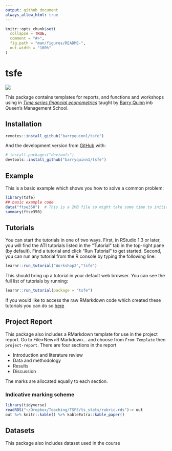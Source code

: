 ```yaml
---
output: github_document
always_allow_html: true
---
```


<!-- README.md is generated from README.Rmd. Please edit that file -->

```r
knitr::opts_chunk$set(
  collapse = TRUE,
  comment = "#>",
  fig.path = "man/figures/README-",
  out.width = "100%"
)
```

# tsfe

<img src="inst/figures/ggplot2.png">

This package contains templates for reports, and functions and workshops using in [*Time series financial econometrics*](https://canvas.qub.ac.uk/courses/11736) taught by [Barry Quinn](https://quinference.com/) inb Queen's Management School. 


## Installation

``` r
remotes::install_github("barryquinn1/tsfe")
```

And the development version from [GitHub](https://github.com/) with:

``` r
# install.packages("devtools")
devtools::install_github("barryquinn1/tsfe")
```
## Example

This is a basic example which shows you how to solve a common problem:

```r
library(tsfe)
## basic example code
data("ftse350")  # This is a 2MB file so might take some time to initially load
summary(ftse350)
```


## Tutorials

You can start the tutorials in one of two ways. First, in RStudio 1.3 or later, you will find the ATI tutorials listed in the "Tutorial" tab in the top-right pane (by default). Find a tutorial and click "Run Tutorial" to get started. Second, you can run any tutorial from the R console by typing the following line: 

``` r
learnr::run_tutorial("Workshop2","tsfe")
```

This should bring up a tutorial in your default web browser. You can see the full list of tutorials by running:

``` r
learnr::run_tutorial(package = "tsfe")
```

If you would like to access the raw RMarkdown code which created these tutorials you can do so [here](https://github.com/barryquinn1/tsfe/tree/master/inst/tutorials) 

## Project Report
This package also includes a RMarkdown template for use in the project report.
Go to File>New>R Markdown... and choose from `From Template` then `project-report`.  There are four sections in the report

* Introduction and literature review
* Data and methodology
* Results 
* Discussion

The marks are allocated equally to each section.

### Indicative marking scheme

```r
library(tidyverse)
readRDS("~/Dropbox/Teaching/TSFE/ts_stats/rubric.rds")-> out
out %>% knitr::kable() %>% kableExtra::kable_paper()

```


## Datasets
This package also includes dataset used in the course
